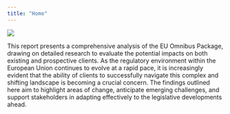 ```yaml
---
title: "Home"
---
```


![](EUHeader.png){fig-align="center"}

This report presents a comprehensive analysis of the EU Omnibus Package, drawing on detailed research to evaluate the potential impacts on both existing and prospective clients. As the regulatory environment within the European Union continues to evolve at a rapid pace, it is increasingly evident that the ability of clients to successfully navigate this complex and shifting landscape is becoming a crucial concern. The findings outlined here aim to highlight areas of change, anticipate emerging challenges, and support stakeholders in adapting effectively to the legislative developments ahead.